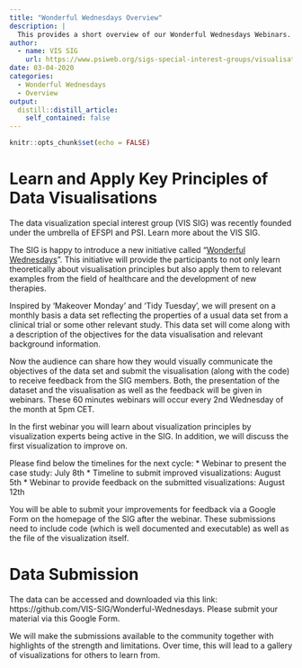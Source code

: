 ```yaml
---
title: "Wonderful Wednesdays Overview"
description: |
  This provides a short overview of our Wonderful Wednesdays Webinars.
author:
  - name: VIS SIG
    url: https://www.psiweb.org/sigs-special-interest-groups/visualisation
date: 03-04-2020
categories:
  - Wonderful Wednesdays
  - Overview
output:
  distill::distill_article:
    self_contained: false
---
```


```r
knitr::opts_chunk$set(echo = FALSE)
```

# Learn and Apply Key Principles of Data Visualisations
The data visualization special interest group (VIS SIG) was recently founded under the umbrella of EFSPI and PSI. Learn more about the VIS SIG.

The SIG is happy to introduce a new initiative called "[Wonderful Wednesdays](https://www.psiweb.org/sigs-special-interest-groups/visualisation/welcome-to-wonderful-wednesdays)". This initiative will provide the participants to not only learn theoretically about visualisation principles but also apply them to relevant examples from the field of healthcare and the development of new therapies. 

Inspired by 'Makeover Monday' and 'Tidy Tuesday', we will present on a monthly basis a data set reflecting the properties of a usual data set from a clinical trial or some other relevant study. This data set will come along with a description of the objectives for the data visualisation and relevant background information. 

Now the audience can share how they would visually communicate the objectives of the data set and submit the visualisation (along with the code) to receive feedback from the SIG members. Both, the presentation of the dataset and the visualisation as well as the feedback will be given in webinars. These 60 minutes webinars will occur every 2nd Wednesday of the month at 5pm CET. 

In the first webinar you will learn about visualization principles by visualization experts being active in the SIG. In addition, we will discuss the first visualization to improve on. 

Please find below the timelines for the next cycle:
* Webinar to present the case study: July 8th
* Timeline to submit improved visualizations: August 5th
* Webinar to provide feedback on the submitted visualizations: August 12th 

You will be able to submit your improvements for feedback via a Google Form on the homepage of the SIG after the webinar. These submissions need to include code (which is well documented and executable) as well as the file of the visualization itself.

# Data Submission

The data can be accessed and downloaded via this link:
https://github.com/VIS-SIG/Wonderful-Wednesdays.
Please submit your material via this Google Form. 

We will make the submissions available to the community together with highlights of the strength and limitations. Over time, this will lead to a gallery of visualizations for others to learn from.